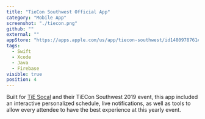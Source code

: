 ```yaml
---
title: "TieCon Southwest Official App"
category: "Mobile App"
screenshot: "./tiecon.png"
github: ""
external: ""
appStore: "https://apps.apple.com/us/app/tiecon-southwest/id1480978761#?platform=iphone"
tags:
  - Swift
  - Xcode
  - Java
  - Firebase
visible: true
position: 4
---
```


Built for <a href="https://socal.tie.org/"><u>TiE Socal</u></a> and their TiECon Southwest 2019 event, this app included an interactive personalized schedule, live notifications, as well as tools to allow every attendee to have the best experience at this yearly event.

